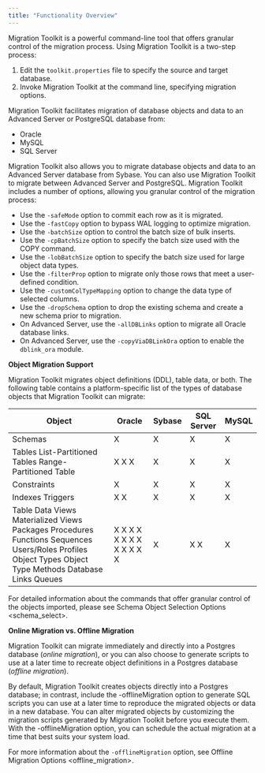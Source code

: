```yaml
---
title: "Functionality Overview"
---
```


<div id="functionality_overview" class="registered_link"></div>

Migration Toolkit is a powerful command-line tool that offers granular control of the migration process. Using Migration Toolkit is a two-step process:

1.  Edit the `toolkit.properties` file to specify the source and target database.
2.  Invoke Migration Toolkit at the command line, specifying migration options.

Migration Toolkit facilitates migration of database objects and data to an Advanced Server or PostgreSQL database from:

-   Oracle
-   MySQL
-   SQL Server

Migration Toolkit also allows you to migrate database objects and data to an Advanced Server database from Sybase. You can also use Migration Toolkit to migrate between Advanced Server and PostgreSQL. Migration Toolkit includes a number of options, allowing you granular control of the migration process:

-   Use the `-safeMode` option to commit each row as it is migrated.
-   Use the `-fastCopy` option to bypass WAL logging to optimize migration.
-   Use the `-batchSize` option to control the batch size of bulk inserts.
-   Use the `-cpBatchSize` option to specify the batch size used with the COPY command.
-   Use the `-lobBatchSize` option to specify the batch size used for large object data types.
-   Use the `-filterProp` option to migrate only those rows that meet a user-defined condition.
-   Use the `-customColTypeMapping` option to change the data type of selected columns.
-   Use the `-dropSchema` option to drop the existing schema and create a new schema prior to migration.
-   On Advanced Server, use the `-allDBLinks` option to migrate all Oracle database links.
-   On Advanced Server, use the `-copyViaDBLinkOra` option to enable the `dblink_ora` module.

**Object Migration Support**

Migration Toolkit migrates object definitions (DDL), table data, or both. The following table contains a platform-specific list of the types of database objects that Migration Toolkit can migrate:

| Object                                                                                                                                                  | Oracle                    | Sybase | SQL Server | MySQL |
| ------------------------------------------------------------------------------------------------------------------------------------------------------- | ------------------------- | ------ | ---------- | ----- |
| Schemas                                                                                                                                                 | X                         | X      | X          | X     |
| Tables List-Partitioned Tables Range-Partitioned Table                                                                                                  | X X X                     | X      | X          | X     |
| Constraints                                                                                                                                             | X                         | X      | X          | X     |
| Indexes Triggers                                                                                                                                        | X X                       | X      | X          | X     |
| Table Data Views Materialized Views Packages Procedures Functions Sequences Users/Roles Profiles Object Types Object Type Methods Database Links Queues | X X X X X X X X X X X X X | X      | X X        | X     |

For detailed information about the commands that offer granular control of the objects imported, please see <span class="title-ref">Schema Object Selection Options &lt;schema_select></span>.

**Online Migration vs. Offline Migration**

Migration Toolkit can migrate immediately and directly into a Postgres database (*online* *migration*), or you can also choose to generate scripts to use at a later time to recreate object definitions in a Postgres database (*offline* *migration*).

By default, Migration Toolkit creates objects directly into a Postgres database; in contrast, include the -offlineMigration option to generate SQL scripts you can use at a later time to reproduce the migrated objects or data in a new database. You can alter migrated objects by customizing the migration scripts generated by Migration Toolkit before you execute them. With the -offlineMigration option, you can schedule the actual migration at a time that best suits your system load.

For more information about the `-offlineMigration` option, see <span class="title-ref">Offline Migration Options &lt;offline_migration></span>.
